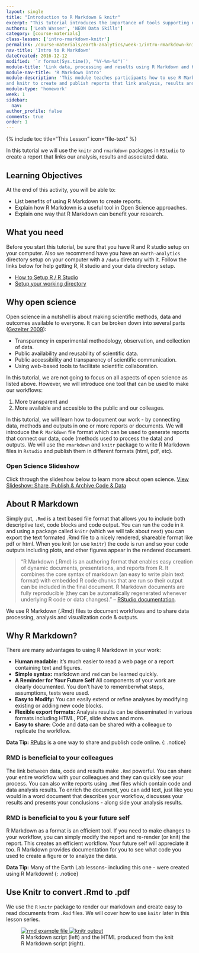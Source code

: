 ```yaml
---
layout: single
title: "Introduction to R Markdown & knitr"
excerpt: "This tutorial introduces the importance of tools supporting documenting & publishing a workflow."
authors: ['Leah Wasser', 'NEON Data Skills']
category: [course-materials]
class-lesson: ['intro-rmarkdown-knitr']
permalink: /course-materials/earth-analytics/week-1/intro-rmarkdown-knitr/
nav-title: 'Intro to R Markdown'
dateCreated: 2016-12-12
modified: '`r format(Sys.time(), "%Y-%m-%d")`'
module-title: 'Link data, processing and results using R Markdown and Knitr'
module-nav-title: 'R Markdown Intro'
module-description: 'This module teaches participants how to use R Markdown
and knitr to create and publish reports that link analysis, results and documentation.'
module-type: 'homework'
week: 1
sidebar:
  nav:
author_profile: false
comments: true
order: 1
---
```

{% include toc title="This Lesson" icon="file-text" %}

In this tutorial we will use the `knitr` and `rmarkdown` packages in
`RStudio` to create a report that links our analysis, results and associated data.

<div class='notice--success' markdown="1">

## <i class="fa fa-graduation-cap" aria-hidden="true"></i> Learning Objectives
At the end of this activity, you will be able to:

* List benefits of using R Markdown to create reports.
* Explain how R Markdown is a useful tool in Open Science approaches.
* Explain one way that R Markdown can benefit your research.

## <i class="fa fa-check-square-o fa-2" aria-hidden="true"></i> What you need

Before you start this tutorial, be sure that you have  R and R studio setup on
your computer. Also we recommend have you have an `earth-analytics` directory
setup on your computer with a `/data` directory with it. Follow the links below
for help getting R, R studio and your data directory setup.

* [How to Setup R / R Studio](/course-materials/earth-analytics/week-1/setup-r-rstudio/)
* [Setup your working directory](/course-materials/earth-analytics/week-1/setup-working-directory/)


</div>

## Why open science

Open science in a nutshell is about making scientific methods, data and outcomes
available to everyone. It can be broken down into several parts (<a href="http://www.openscience.org/blog/?p=269" target="_blank">Gezelter 2009</a>):

* Transparency in experimental methodology, observation, and collection of data.
* Public availability and reusability of scientific data.
* Public accessibility and transparency of scientific communication.
* Using web-based tools to facilitate scientific collaboration.

In this tutorial, we are not going to focus on all aspects of open science as
listed above. However, we will introduce one tool that can be used to make our
workflows:

1. More transparent and
2. More available and accesible to the public and our colleages.

In this tutorial, we will learn how to document our work - by connecting data,
methods and outputs in one or more reports or documents. We will introduce the
`R Markdown` file format which can be used to generate reports that connect our
data, code (methods used to process the data) and outputs. We will use the
`rmarkdown` and `knitr` package to write R Markdown files in `Rstudio` and
publish them in different formats (html, pdf, etc).

### Open Science Slideshow

Click through the slideshow below to learn more about open science.
<a class="btn btn-info" href="{{ site.baseurl }}/slide-shows/share-publish-archive/" target= "_blank"> <i class="fa fa-youtube-play" aria-hidden="true"></i>
View Slideshow: Share, Publish & Archive Code & Data</a>

## About R Markdown

Simply put, `.Rmd` is a text based file format that allows you to include both
descriptive text, code blocks and code output. You can run the code in `R` and
using a package called `knitr` (which we will talk about next) you can export the
text formated .Rmd file to a nicely rendered, shareable format like pdf or html.
When you knit (or use `knitr`) the code is run and so your code outputs including
plots, and other figures appear in the rendered document.

> “R Markdown (.Rmd) is an authoring format that enables easy creation of dynamic
documents, presentations, and reports from R. It combines the core syntax of
markdown (an easy to write plain text format) with embedded R code chunks that
are run so their output can be included in the final document. R Markdown
documents are fully reproducible (they can be automatically regenerated whenever
underlying R code or data changes)."
-- <a href="http://rmarkdown.rstudio.com/" target="_blank">RStudio documentation</a>.


We use R Markdown (.Rmd) files to document workflows and to share data processing,
analysis and visualization code & outputs.

## Why R Markdown?
There are many advantages to using R Markdown in your work:

* **Human readable:** it's much easier to read a web page or a report containing text and figures.
* **Simple syntax:** markdown and `rmd` can be learned quickly.
* **A Reminder for Your Future Self** All components of your work are clearly documented. You don't have to rememberwhat steps, assumptions, tests were used.
* **Easy to Modify:** You can easily extend or refine analyses by modifying existing or adding new
code blocks.
* **Flexible export formats:** Analysis results can be disseminated in various formats including HTML, PDF,
slide shows and more.
* **Easy to share:** Code and data can be shared with a colleague to replicate the workflow.

<i class="fa fa-star"></i> **Data Tip:**
<a href="https://rpubs.com/" target= "_blank ">RPubs</a> is a one way to
share and publish code online.
{: .notice}

### RMD is beneficial to your colleagues
The link between data, code and results make `.Rmd` powerful. You can share your
entire workflow with your colleagues and they can quickly see your process. You
can also write reports using `.Rmd` files which contain code and data
analysis results. To enrich the document, you can add text, just like you would
in a word document that describes your workflow, discusses your results and
presents your conclusions - along side your analysis results.

### RMD is beneficial to you & your future self

R Markdown as a format is an efficient tool. If you need to make changes to your
workflow, you can simply modify the report and re-render (or knit) the report.
This creates an efficient workflow. Your future self will appreciate it too.
R Markdown provides documentation for you to see what code you used to create a
figure or to analyze the data.

<i class="fa fa-star"></i> **Data Tip:** Many of the Earth Lab lessons- including
this one - were created using R Markdown!
{: .notice}


## Use Knitr to convert .Rmd to .pdf

We use the `R` `knitr` package to render our markdown and create easy to read
documents from `.Rmd` files. We will cover how to use `knitr` later in this
lesson series.

<figure class="half">
	<a href="{{ site.baseurl }}/images/course-materials/earth-analytics/week-1/intro-knitr-rmd/rmd-file.png">
	<img src="{{ site.baseurl }}/images/course-materials/earth-analytics/week-1/intro-knitr-rmd/rmd-file.png" alt="rmd example file">
	</a>
	<a href="{{ site.baseurl }}/images/course-materials/earth-analytics/week-1/intro-knitr-rmd/knitr-output.png">
	<img src="{{ site.baseurl }}/images/course-materials/earth-analytics/week-1/intro-knitr-rmd/knitr-output.png" alt="knitr output">
	</a>
	<figcaption>R Markdown script (left) and the HTML produced from the knit R
	Markdown script (right).
	</figcaption>
</figure>
